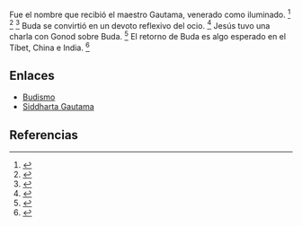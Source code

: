 Fue el nombre que recibió el maestro Gautama, venerado como iluminado. <ref name="n0">{{lib|LU|92|5|12}}</ref> <ref name="n1">{{lib|LU|94|8|2}}</ref> <ref name="n2">{{lib|LU|94|9|1}}</ref> Buda se convirtió en un devoto reflexivo del ocio. <ref name="n3">{{lib|LU|69|2|5}}</ref> Jesús tuvo una charla con Gonod sobre Buda. <ref name="n4">{{lib|LU|132|7|3-5}}</ref> El retorno de Buda es algo esperado en el Tíbet, China e India. <ref name="n5">{{lib|LU|92|5|6}}</ref> 

== Enlaces ==

* [[budismo|Budismo]]
* [[Siddharta_Gautama|Siddharta Gautama]]


== Referencias ==

<references/>
